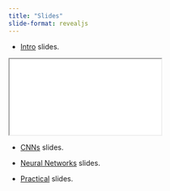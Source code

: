 ```yaml
---
title: "Slides"
slide-format: revealjs
---
```



- [Intro](/slides/intro/index.html){target="_blank"} slides.

<div>

```{=html}
<iframe class="slide-deck" src="/slides/intro/index.html"></iframe>
```

</div>


- [CNNs](/slides/cnns/index.html){target="_blank"} slides.

- [Neural Networks](/slides/neural_networks/index.html){target="_blank"} slides.

- [Practical](/slides/practical/index.html){target="_blank"} slides.


